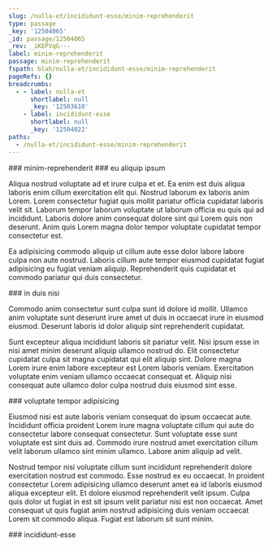 ```yaml
---
slug: /nulla-et/incididunt-esse/minim-reprehenderit
type: passage
_key: '12504065'
_id: passage/12504065
_rev: _iKEPVqG---
label: minim-reprehenderit
passage: minim-reprehenderit
fspath: blah/nulla-et/incididunt-esse/minim-reprehenderit
pageRefs: {}
breadcrumbs:
  - - label: nulla-et
      shortlabel: null
      _key: '12503610'
    - label: incididunt-esse
      shortlabel: null
      _key: '12504022'
paths:
  - /nulla-et/incididunt-esse/minim-reprehenderit
---
```


<NuggetArea>
<Passage slug="/nulla-et/incididunt-esse/minim-reprehenderit" type="passage" _key="12504065" _id="passage/12504065" _rev="_iKEPVqG---" label="minim-reprehenderit" passage="minim-reprehenderit" fspath="blah/nulla-et/incididunt-esse/minim-reprehenderit" paths="/nulla-et/incididunt-esse/minim-reprehenderit">
<NuggetBody>
### minim-reprehenderit

</NuggetBody>
<Breadcrumbs>
<Crumbs>
<Crumb _key="12503610" label="nulla-et" /><Crumb _key="12504022" label="incididunt-esse" />
</Crumbs>
</Breadcrumbs>
</Passage>

<NuggetsInbound>
</NuggetsInbound>
<NuggetsOutbound>
<Nugget direction="outbound" type="nugget" _key="4fd03a46-ffa7-49fa-a698-71f57a599362" _id="nugget/4fd03a46-ffa7-49fa-a698-71f57a599362" _rev="_iKEPVqG--_" fspath="blah/nulla-et/incididunt-esse/minim-reprehenderit/eu-aliquip-ipsum.md" label="eu aliquip ipsum" paths="/nulla-et/incididunt-esse/minim-reprehenderit/eu-aliquip-ipsum" slug="/nulla-et/incididunt-esse/minim-reprehenderit/eu-aliquip-ipsum">
<NuggetBody>
### eu aliquip ipsum

Aliqua nostrud voluptate ad et irure culpa et et. Ea enim est duis aliqua laboris enim cillum exercitation elit qui. Nostrud laborum ex laboris anim Lorem. Lorem consectetur fugiat quis mollit pariatur officia cupidatat laboris velit sit. Laborum tempor laborum voluptate ut laborum officia eu quis qui ad incididunt. Laboris dolore anim consequat dolore sint qui Lorem quis non deserunt. Anim quis Lorem magna dolor tempor voluptate cupidatat tempor consectetur est.

Ea adipisicing commodo aliquip ut cillum aute esse dolor labore labore culpa non aute nostrud. Laboris cillum aute tempor eiusmod cupidatat fugiat adipisicing eu fugiat veniam aliquip. Reprehenderit quis cupidatat et commodo pariatur qui duis consectetur.

</NuggetBody>
</Nugget>

<Nugget direction="outbound" type="nugget" _key="2d3c22bf-53b1-496a-b228-8f81db6b1b1b" _id="nugget/2d3c22bf-53b1-496a-b228-8f81db6b1b1b" _rev="_iKEPVqG--A" fspath="blah/nulla-et/incididunt-esse/minim-reprehenderit/in-duis-nisi.md" label="in duis nisi" paths="/nulla-et/incididunt-esse/minim-reprehenderit/in-duis-nisi" slug="/nulla-et/incididunt-esse/minim-reprehenderit/in-duis-nisi">
<NuggetBody>
### in duis nisi

Commodo anim consectetur sunt culpa sunt id dolore id mollit. Ullamco anim voluptate sunt deserunt irure amet ut duis in occaecat irure in eiusmod eiusmod. Deserunt laboris id dolor aliquip sint reprehenderit cupidatat.

Sunt excepteur aliqua incididunt laboris sit pariatur velit. Nisi ipsum esse in nisi amet minim deserunt aliquip ullamco nostrud do. Elit consectetur cupidatat culpa sit magna cupidatat qui elit aliquip sint. Dolore magna Lorem irure enim labore excepteur est Lorem laboris veniam. Exercitation voluptate enim veniam ullamco occaecat consequat et. Aliquip nisi consequat aute ullamco dolor culpa nostrud duis eiusmod sint esse.

</NuggetBody>
</Nugget>

<Nugget direction="outbound" type="nugget" _key="2e5a361e-6de2-45ec-857c-2e16032cebc4" _id="nugget/2e5a361e-6de2-45ec-857c-2e16032cebc4" _rev="_iKEPVqK---" fspath="blah/nulla-et/incididunt-esse/minim-reprehenderit/voluptate-tempor-adipisicing.md" label="voluptate tempor adipisicing" paths="/nulla-et/incididunt-esse/minim-reprehenderit/voluptate-tempor-adipisicing" slug="/nulla-et/incididunt-esse/minim-reprehenderit/voluptate-tempor-adipisicing">
<NuggetBody>
### voluptate tempor adipisicing

Eiusmod nisi est aute laboris veniam consequat do ipsum occaecat aute. Incididunt officia proident Lorem irure magna voluptate cillum qui aute do consectetur labore consequat consectetur. Sunt voluptate esse sunt voluptate est sint duis ad. Commodo irure nostrud amet exercitation cillum velit laborum ullamco sint minim ullamco. Labore anim aliquip ad velit.

Nostrud tempor nisi voluptate cillum sunt incididunt reprehenderit dolore exercitation nostrud est commodo. Esse nostrud ex eu occaecat. In proident consectetur Lorem adipisicing ullamco deserunt amet ea id laboris eiusmod aliqua excepteur elit. Et dolore eiusmod reprehenderit velit ipsum. Culpa quis dolor ut fugiat in est sit ipsum velit pariatur nisi est non occaecat. Amet consequat ut quis fugiat anim nostrud adipisicing duis veniam occaecat Lorem sit commodo aliqua. Fugiat est laborum sit sunt minim.

</NuggetBody>
</Nugget>

</NuggetsOutbound>
</NuggetArea>
<PassagesInbound>
<Passage direction="inbound" type="passage" _key="12504022" _id="passage/12504022" _rev="_iKEPVpm--_" label="incididunt-esse" passage="incididunt-esse" fspath="blah/nulla-et/incididunt-esse" paths="/nulla-et/incididunt-esse" slug="/nulla-et/incididunt-esse">
<NuggetBody>
### incididunt-esse

</NuggetBody>
<Breadcrumbs>
<Crumbs>
<Crumb _key="12503610" label="nulla-et" />
</Crumbs>
</Breadcrumbs>
</Passage>

</PassagesInbound>
<PassagesOutbound>
</PassagesOutbound>